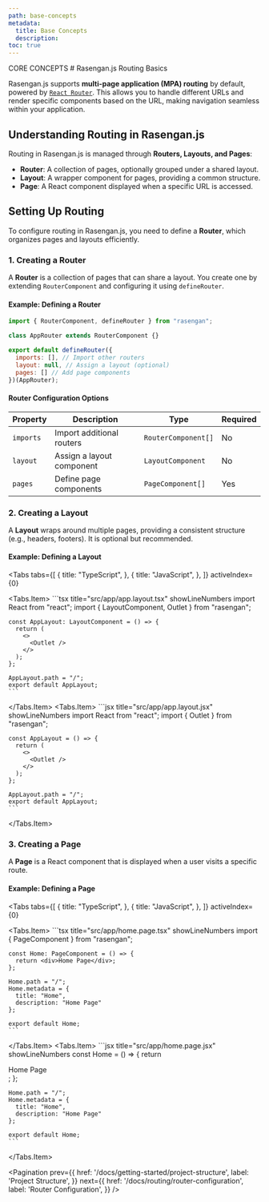 ```yaml
---
path: base-concepts
metadata:
  title: Base Concepts
  description:
toc: true
---
```



<span className="text-[12px] font-mono-regular text-foreground/60">
  CORE CONCEPTS
</span>
# Rasengan.js Routing Basics

Rasengan.js supports **multi-page application (MPA) routing** by default, powered by <a href="https://reactrouter.com/" target="_blank" rel="noopener noreferrer">`React Router`</a>. This allows you to handle different URLs and render specific components based on the URL, making navigation seamless within your application.

## Understanding Routing in Rasengan.js
Routing in Rasengan.js is managed through **Routers, Layouts, and Pages**:

- **Router**: A collection of pages, optionally grouped under a shared layout.
- **Layout**: A wrapper component for pages, providing a common structure.
- **Page**: A React component displayed when a specific URL is accessed.

## Setting Up Routing
To configure routing in Rasengan.js, you need to define a **Router**, which organizes pages and layouts efficiently.

### 1. Creating a Router
A **Router** is a collection of pages that can share a layout. You create one by extending `RouterComponent` and configuring it using `defineRouter`.

#### Example: Defining a Router

```javascript title="src/app/app.router.ts" showLineNumbers
import { RouterComponent, defineRouter } from "rasengan";

class AppRouter extends RouterComponent {}

export default defineRouter({
  imports: [], // Import other routers
  layout: null, // Assign a layout (optional)
  pages: [] // Add page components
})(AppRouter);
```

#### Router Configuration Options
| Property   | Description                 | Type                | Required |
|------------|-----------------------------|---------------------|----------|
| `imports`   | Import additional routers   | `RouterComponent[]` | No       |
| `layout`   | Assign a layout component  | `LayoutComponent`   | No       |
| `pages`    | Define page components      | `PageComponent[]`   | Yes      |

### 2. Creating a Layout
A **Layout** wraps around multiple pages, providing a consistent structure (e.g., headers, footers). It is optional but recommended.

#### Example: Defining a Layout
<Tabs 
  tabs={[
    {
      title: "TypeScript",
    },
    {
      title: "JavaScript",
    },
  ]} 
  activeIndex={0}
>
  <Tabs.Item>
    ```tsx title="src/app/app.layout.tsx" showLineNumbers
    import React from "react";
    import { LayoutComponent, Outlet } from "rasengan";

    const AppLayout: LayoutComponent = () => {
      return (
        <>
          <Outlet />
        </>
      );
    };

    AppLayout.path = "/";
    export default AppLayout;
    ```
  </Tabs.Item>
  <Tabs.Item>
    ```jsx title="src/app/app.layout.jsx" showLineNumbers
    import React from "react";
    import { Outlet } from "rasengan";

    const AppLayout = () => {
      return (
        <>
          <Outlet />
        </>
      );
    };

    AppLayout.path = "/";
    export default AppLayout;
    ```
  </Tabs.Item>
</Tabs>

### 3. Creating a Page
A **Page** is a React component that is displayed when a user visits a specific route.

#### Example: Defining a Page
<Tabs 
  tabs={[
    {
      title: "TypeScript",
    },
    {
      title: "JavaScript",
    },
  ]} 
  activeIndex={0}
>
  <Tabs.Item>
    ```tsx title="src/app/home.page.tsx" showLineNumbers
    import { PageComponent } from "rasengan";
    
    const Home: PageComponent = () => {
      return <div>Home Page</div>;
    };
    
    Home.path = "/";
    Home.metadata = {
      title: "Home",
      description: "Home Page"
    };
    
    export default Home;
    ```
  </Tabs.Item>
  <Tabs.Item>
    ```jsx title="src/app/home.page.jsx" showLineNumbers
    const Home = () => {
      return <div>Home Page</div>;
    };
    
    Home.path = "/";
    Home.metadata = {
      title: "Home",
      description: "Home Page"
    };
    
    export default Home;
    ```
  </Tabs.Item>
</Tabs>

<Pagination 
  prev={{
    href: '/docs/getting-started/project-structure',
    label: 'Project Structure',
  }}
  next={{
    href: '/docs/routing/router-configuration',
    label: 'Router Configuration',
  }}
/>